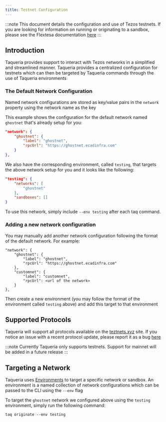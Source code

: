```yaml
---
title: Testnet Configuration
---
```


:::note
This document details the configuration and use of Tezos testnets. If you are looking for information on running or originating to a sandbox, please see the Flextesa documentation [here](../plugins/plugin-flextesa.mdx/)
:::

## Introduction

Taqueria provides support to interact with Tezos networks in a simplified and streamlined manner. Taqueria provides a centralized configuration for testnets which can then be targeted by Taqueria commands through the use of Taqueria environments

### The Default Network Configuration

Named network configurations are stored as key/value pairs in the `network` property using the network name as the key

This example shows the configuration for the default network named `ghostnet` that's already setup for you:

```json
"network": {
    "ghostnet": {
        "label": "ghostnet",
        "rpcUrl": "https://ghostnet.ecadinfra.com"
    }
},
```

We also have the corresponding environment, called `testing`, that targets the above network setup for you and it looks like the following:
```json
"testing": {
    "networks": [
        "ghostnet"
    ],
    "sandboxes": []
}
```

To use this network, simply include `--env testing` after each taq command.

### Adding a new network configuration

You may manually add another network configuration following the format of the default network. For example:
```
"network": {
    "ghostnet": {
        "label": "ghostnet",
        "rpcUrl": "https://ghostnet.ecadinfra.com"
    },
    "customnet": {
        "label": "customnet",
        "rpcUrl": <url of the network>
    }
},
```

Then create a new environment (you may follow the format of the environment called `testing` above) and add this target to that environment

## Supported Protocols

Taqueria will support all protocols available on the [teztnets.xyz](https://teztnets.xyz/) site. If you notice an issue with a recent protocol update, please report it as a bug [here](https://github.com/ecadlabs/taqueria/issues/new?assignees=&labels=bug%2Ctriage&template=bug_report.yml&title=%5BBug%5D%3A+)

:::note
Currently Taqueria only supports testnets. Support for mainnet will be added in a future release
:::

## Targeting a Network

Taqueria uses [Environments](/docs/config/environments) to target a specific network or sandbox. An environment is a named collection of network configurations which can be passed to the CLI using the `--env` flag

To target the `ghostnet` network we configured above using the `testing` environment, simply run the following command:
```shell
taq originate --env testing
```

